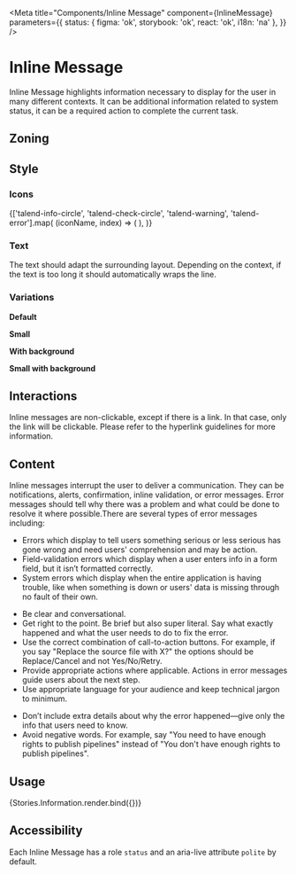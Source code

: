 

<Meta
	title="Components/Inline Message"
	component={InlineMessage}
	parameters={{
		status: { figma: 'ok', storybook: 'ok', react: 'ok', i18n: 'na' },
	}}
/>

# Inline Message

Inline Message highlights information necessary to display for the user in many different contexts.
It can be additional information related to system status, it can be a required action to complete the current task.

## Zoning

<FigmaImage
	src="https://www.figma.com/file/qc8oUSyVJM67gSsbTShftt/%F0%9F%93%90-Zoning?node-id=12%3A96"
	alt="zoning image for inline messages"
/>

## Style

### Icons

<IconGallery>
	{['talend-info-circle', 'talend-check-circle', 'talend-warning', 'talend-error'].map(
		(iconName, index) => (
			<IconItem key={index} name={iconName}>
				<Icon name={iconName} />
			</IconItem>
		),
	)}
</IconGallery>

### Text

The text should adapt the surrounding layout. Depending on the context, if the text is too long it should automatically wraps the line.

### Variations

**Default**

<Canvas>
	<Story story={Stories.Information} />
	<Story story={Stories.Success} />
	<Story story={Stories.Warning} />
	<Story story={Stories.Destructive} />
</Canvas>

**Small**

<Canvas>
	<Story story={Stories.InformationSmall} />
	<Story story={Stories.SuccessSmall} />
	<Story story={Stories.WarningSmall} />
	<Story story={Stories.DestructiveSmall} />
</Canvas>

**With background**

<Canvas>
	<Story story={Stories.InformationBackground} />
	<Story story={Stories.SuccessBackground} />
	<Story story={Stories.WarningBackground} />
	<Story story={Stories.DestructiveBackground} />
</Canvas>

**Small with background**

<Canvas>
	<Story story={Stories.InformationBackgroundSmall} />
	<Story story={Stories.SuccessBackgroundSmall} />
	<Story story={Stories.WarningBackgroundSmall} />
	<Story story={Stories.DestructiveBackgroundSmall} />
</Canvas>

## Interactions

Inline messages are non-clickable, except if there is a link. In that case, only the link will be clickable.
Please refer to the hyperlink guidelines for more information.

## Content

Inline messages interrupt the user to deliver a communication. They can be notifications, alerts, confirmation, inline validation, or error messages.
Error messages should tell why there was a problem and what could be done to resolve it where possible.There are several types of error messages including:

<ul>
	<li>
		Errors which display to tell users something serious or less serious has gone wrong and need
		users' comprehension and may be action.
	</li>
	<li>
		Field-validation errors which display when a user enters info in a form field, but it isn’t
		formatted correctly.
	</li>
	<li>
		System errors which display when the entire application is having trouble, like when something
		is down or users' data is missing through no fault of their own.
	</li>
</ul>

<Use>
	<Use.Do>
		<ul>
			<li>Be clear and conversational.</li>
			<li>
				Get right to the point. Be brief but also super literal. Say what exactly happened and what
				the user needs to do to fix the error.
			</li>
			<li>
				Use the correct combination of call-to-action buttons. For example, if you say "Replace the
				source file with X?" the options should be Replace/Cancel and not Yes/No/Retry.
			</li>
			<li>
				Provide appropriate actions where applicable. Actions in error messages guide users about
				the next step.
			</li>
			<li>Use appropriate language for your audience and keep technical jargon to minimum.</li>
		</ul>
	</Use.Do>
	<Use.Dont>
		<ul>
			<li>
				Don’t include extra details about why the error happened—give only the info that users need
				to know.
			</li>
			<li>
				Avoid negative words. For example, say "You need to have enough rights to publish pipelines"
				instead of "You don't have enough rights to publish pipelines".
			</li>
		</ul>
	</Use.Dont>
</Use>

## Usage

<Canvas>
	<Story
		name="basic"
		args={{
			title: 'A title',
			description: 'with a description',
			small: false,
			withBackground: false,
		}}
		argTypes={{
			variant: {
				name: 'Variation',
				description: 'InlineMessage variation',
				control: {
					type: 'select',
					options: ['Information', 'Success', 'Warning', 'Destructive'],
				},
			},
		}}
	>
		{Stories.Information.render.bind({})}
	</Story>
</Canvas>

<ArgsTable story="basic" />

## Accessibility

Each Inline Message has a role `status` and an aria-live attribute `polite` by default.
